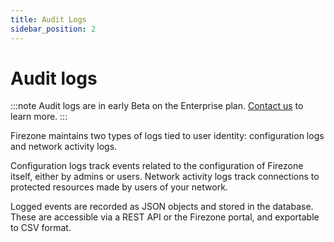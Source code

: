```yaml
---
title: Audit Logs
sidebar_position: 2
---
```


# Audit logs

:::note
Audit logs are in early Beta on the Enterprise plan.
[Contact us](https://www.firezone.dev/contact/sales)
to learn more.
:::

Firezone maintains two types of logs tied to user identity: configuration logs
and network activity logs.

Configuration logs track events related to the configuration of Firezone
itself, either by admins or users. Network activity logs track connections to
protected resources made by users of your network.

Logged events are recorded as JSON objects and stored in the database. These
are accessible via a REST API or the Firezone portal, and exportable to CSV
format.
